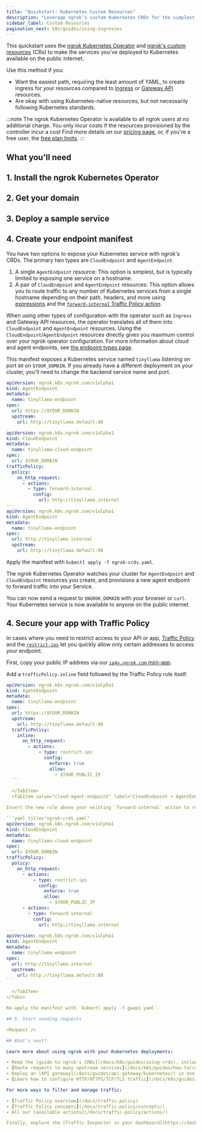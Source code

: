 ```yaml
---
title: "Quickstart: Kubernetes Custom Resources"
description: "Leverage ngrok’s custom Kubernetes CRDs for the simplest path, with the least amount of YAML, to exposing your Kubernetes services to the public internet."
sidebar_label: Custom Resources
pagination_next: k8s/guides/using-ingresses
---
```




This quickstart uses the [ngrok Kubernetes Operator](/docs/k8s) and [ngrok's custom resources](/docs/k8s/crds) (CRs) to make the services you've deployed to Kubernetes available on the public internet.

Use this method if you:

- Want the easiest path, requiring the least amount of YAML, to create ingress for your resources compared to [Ingress](/docs/getting-started/kubernetes/ingress) or [Gateway API](/docs/getting-started/kubernetes/gateway-api) resources.
- Are okay with using Kubernetes-native resources, but not necessarily following Kubernetes standards.

:::note
The ngrok Kubernetes Operator is available to all ngrok users at no additional charge.
You only incur costs if the resources provisioned by the controller incur a cost
Find more details on our [pricing page](https://ngrok.com/pricing), or, if you're a free user, the [free plan limits](/docs/pricing-limits/free-plan-limits/).
:::

## What you'll need

<K8sPrereq />

## 1. Install the ngrok Kubernetes Operator

<K8sSetup />
<K8sInstall />

## 2. Get your domain

<Domain />

## 3. Deploy a sample service

<K8sSample />

## 4. Create your endpoint manifest

You have two options to expose your Kubernetes service with ngrok's CRDs. The primary two types are `CloudEndpoint` and `AgentEndpoint`.

1. A single `AgentEndpoint` resource: This option is simplest, but is typically limited to exposing one service on a hostname.
2. A pair of `CloudEndpoint` and `AgentEndpoint` resources: This option allows you to route traffic to any number of Kubernetes services from a single hostname depending on their path, headers, and more using [expressions](/docs/traffic-policy/concepts/expressions/) and the [`forward-internal` Traffic Policy action](/docs/traffic-policy/actions/forward-internal).

When using other types of configuration with the operator such as `Ingress` and Gateway API resources, the operator translates all of them into
`CloudEndpoint` and `AgentEndpoint` resources. Using the `CloudEndpoint`/`AgentEndpoint` resources directly gives you maximum control over your ngrok operator configuration.
For more information about cloud and agent endpoints, see [the endpoint types page](/docs/universal-gateway/types/).

This manifest exposes a Kubernetes service named `tinyllama` listening on port `80` on `$YOUR_DOMAIN`.
If you already have a different deployment on your cluster, you'll need to change the backend service name and port.

<Tabs groupId="crds" queryString="crd-option">
  <TabItem value="agent-endpoint" label="AgentEndpoint" default>

```yaml title="ngrok-crds.yaml"
apiVersion: ngrok.k8s.ngrok.com/v1alpha1
kind: AgentEndpoint
metadata:
  name: tinyllama-endpoint
spec:
  url: https://$YOUR_DOMAIN
  upstream:
    url: http://tinyllama.default:80
```

  </TabItem>
  <TabItem value="cloud-agent-endpoint" label="CloudEndpoint + AgentEndpoint">

```yaml title="ngrok-crds.yaml"
apiVersion: ngrok.k8s.ngrok.com/v1alpha1
kind: CloudEndpoint
metadata:
  name: tinyllama-cloud-endpoint
spec:
  url: $YOUR_DOMAIN
trafficPolicy:
  policy:
    on_http_request:
      - actions:
        - type: forward-internal
          config:
            url: http://tinyllama.internal
---
apiVersion: ngrok.k8s.ngrok.com/v1alpha1
kind: AgentEndpoint
metadata:
  name: tinyllama-endpoint
spec:
  url: http://tinyllama.internal
  upstream:
    url: http://tinyllama.default:80
```

  </TabItem>
</Tabs>

Apply the manifest with `kubectl apply -f ngrok-crds.yaml`.

The ngrok Kubernetes Operator watches your cluster for `AgentEndpoint` and `CloudEndpoint` resources you create, and provisions a new agent endpoint to forward traffic into your Service.

You can now send a request to `$NGROK_DOMAIN` with your browser or `curl`.
Your Kubernetes service is now available to anyone on the public internet.

## 4. Secure your app with Traffic Policy

In cases where you need to restrict access to your API or app, [Traffic Policy](/docs/traffic-policy) and the [`restrict-ips`](/docs/traffic-policy/actions/restrict-ips) let you quickly allow only certain addresses to access your endpoint.

First, copy your public IP address via our [`ip4v.ngrok.com` mini-app](https://ipv4.ngrok.com/).

<Tabs groupId="crds" queryString="crd-option">
  <TabItem value="agent-endpoint" label="AgentEndpoint" default>

Add a `trafficPolicy.inline` field followed by the Traffic Policy rule itself.

````yaml title="ngrok-crds.yaml"
apiVersion: ngrok.k8s.ngrok.com/v1alpha1
kind: AgentEndpoint
metadata:
  name: tinyllama-endpoint
spec:
  url: https://$YOUR_DOMAIN
  upstream:
    url: http://tinyllama.default:80
  trafficPolicy:
    inline:
      on_http_request:
        - actions:
            - type: restrict-ips
              config:
                enforce: true
                allow:
                  - $YOUR_PUBLIC_IP
  ```

  </TabItem>
  <TabItem value="cloud-agent-endpoint" label="CloudEndpoint + AgentEndpoint">

Insert the new rule above your existing `forward-internal` action to require authentication before forwarding traffic to your internal agent endpoint.

```yaml title="ngrok-crds.yaml"
apiVersion: ngrok.k8s.ngrok.com/v1alpha1
kind: CloudEndpoint
metadata:
  name: tinyllama-cloud-endpoint
spec:
  url: $YOUR_DOMAIN
trafficPolicy:
  policy:
    on_http_request:
      - actions:
          - type: restrict-ips
            config:
              enforce: true
              allow:
                - $YOUR_PUBLIC_IP
      - actions:
        - type: forward-internal
          config:
            url: http://tinyllama.internal
---
apiVersion: ngrok.k8s.ngrok.com/v1alpha1
kind: AgentEndpoint
metadata:
  name: tinyllama-endpoint
spec:
  url: http://tinyllama.internal
  upstream:
    url: http://tinyllama.default:80
```

  </TabItem>
</Tabs>

Re-apply the manifest with `kubectl apply -f gwapi.yaml`.

## 5. Start sending requests

<Request />

## What's next?

Learn more about using ngrok with your Kubernetes deployments:

- Read the [guide to ngrok's CRDs](/docs/k8s/guides/using-crds), including how to create a Cloud Endpoint
- [Route requests to many upstream services](/docs/k8s/guides/how-to/request-routing/) based on the path, headers, and query parameters
- Deploy an [API gateway](/docs/guides/api-gateway/kubernetes/) in one or [multiple clouds](/docs/guides/api-gateway/multicloud/)
- [Learn how to configure HTTP/HTTPS/TCP/TLS traffic](/docs/k8s/guides/endpoint-types/) with `CloudEndpoint` and `AgentEndpoint`.

For more ways to filter and manage traffic:

- [Traffic Policy overview](/docs/traffic-policy)
- [Traffic Policy concepts](/docs/traffic-policy/concepts/)
- All our [available actions](/docs/traffic-policy/actions/)

Finally, explore the [Traffic Inspector in your dashboard](https://dashboard.ngrok.com/traffic-inspector) for real-time observability of traffic flowing through your endpoint.
